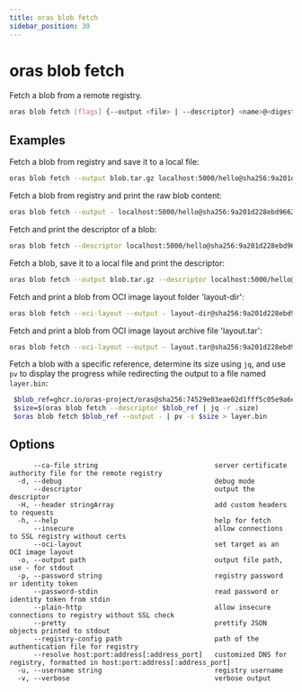 ```yaml
---
title: oras blob fetch
sidebar_position: 30
---
```


# oras blob fetch

Fetch a blob from a remote registry.

```bash
oras blob fetch [flags] {--output <file> | --descriptor} <name>@<digest>
```

## Examples

Fetch a blob from registry and save it to a local file:

```bash
oras blob fetch --output blob.tar.gz localhost:5000/hello@sha256:9a201d228ebd966211f7d1131be19f152be428bd373a92071c71d8deaf83b3e5
```

Fetch a blob from registry and print the raw blob content:

```bash
oras blob fetch --output - localhost:5000/hello@sha256:9a201d228ebd966211f7d1131be19f152be428bd373a92071c71d8deaf83b3e5
```

Fetch and print the descriptor of a blob:

```bash
oras blob fetch --descriptor localhost:5000/hello@sha256:9a201d228ebd966211f7d1131be19f152be428bd373a92071c71d8deaf83b3e5
```

Fetch a blob, save it to a local file and print the descriptor:

```bash
oras blob fetch --output blob.tar.gz --descriptor localhost:5000/hello@sha256:9a201d228ebd966211f7d1131be19f152be428bd373a92071c71d8deaf83b3e5
```

Fetch and print a blob from OCI image layout folder 'layout-dir':

```bash
oras blob fetch --oci-layout --output - layout-dir@sha256:9a201d228ebd966211f7d1131be19f152be428bd373a92071c71d8deaf83b3e5
```

Fetch and print a blob from OCI image layout archive file 'layout.tar':

```bash
oras blob fetch --oci-layout --output - layout.tar@sha256:9a201d228ebd966211f7d1131be19f152be428bd373a92071c71d8deaf83b3e5
```

Fetch a blob with a specific reference, determine its size using `jq`, and use `pv` to display the progress while redirecting the output to a file named `layer.bin`:

```bash
 $blob_ref=ghcr.io/oras-project/oras@sha256:74529e03eae02d1fff5c05e9a6ec2089e1f5ae96421169c29a7c165346e042e4
 $size=$(oras blob fetch --descriptor $blob_ref | jq -r .size)
 $oras blob fetch $blob_ref --output - | pv -s $size > layer.bin
```

## Options

```
      --ca-file string                             server certificate authority file for the remote registry
  -d, --debug                                      debug mode
      --descriptor                                 output the descriptor
  -H, --header stringArray                         add custom headers to requests
  -h, --help                                       help for fetch
      --insecure                                   allow connections to SSL registry without certs
      --oci-layout                                 set target as an OCI image layout
  -o, --output path                                output file path, use - for stdout
  -p, --password string                            registry password or identity token
      --password-stdin                             read password or identity token from stdin
      --plain-http                                 allow insecure connections to registry without SSL check
      --pretty                                     prettify JSON objects printed to stdout
      --registry-config path                       path of the authentication file for registry
      --resolve host:port:address[:address_port]   customized DNS for registry, formatted in host:port:address[:address_port]
  -u, --username string                            registry username
  -v, --verbose                                    verbose output
```
